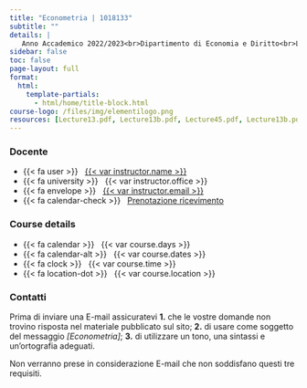 ```yaml
---
title: "Econometria | 1018133"
subtitle: ""
details: |
   Anno Accademico 2022/2023<br>Dipartimento di Economia e Diritto<br>Laurea triennale in Economia e Finanza<br>Sapienza, Sapienza, Università di Roma
sidebar: false
toc: false
page-layout: full
format:
  html:
    template-partials:
      - html/home/title-block.html
course-logo: /files/img/elementilogo.png
resources: [Lecture13.pdf, Lecture13b.pdf, Lecture45.pdf, Lecture13b.pdf, IntroduzioneR.Rmd]
---
```



::: {.home}

::: {.grid .course-details}

::: {.g-col-12 .g-col-sm-6 .g-col-md-4}
### Docente

- {{< fa user >}} &nbsp; [{{< var instructor.name >}}]({{< var instructor.url >}})
- {{< fa university >}} &nbsp; {{< var instructor.office >}}
- {{< fa envelope >}} &nbsp; <a href="mailto:{{< var instructor.email >}}">{{< var instructor.email >}}</a>
- {{< fa calendar-check >}} &nbsp; [Prenotazione ricevimento]({{< var instructor.appointment_url >}})
:::

::: {.g-col-12 .g-col-sm-6 .g-col-md-4}
### Course details

- {{< fa calendar >}} &nbsp; {{< var course.days >}}
- {{< fa calendar-alt >}} &nbsp; {{< var course.dates >}}
- {{< fa clock >}} &nbsp; {{< var course.time >}}
- {{< fa location-dot >}} &nbsp; {{< var course.location >}}

:::

::: {.g-col-12 .g-col-md-4 .contact-policy}
### Contatti
Prima di inviare una E-mail assicuratevi **1.** che le vostre domande non trovino risposta nel materiale pubblicato sul sito; **2.** di usare come soggetto del messaggio _[Econometria]_; **3.** di utilizzare un tono, una sintassi e un'ortografia adeguati.

Non verranno prese in considerazione E-mail che non soddisfano questi tre requisiti.
:::

:::


:::
